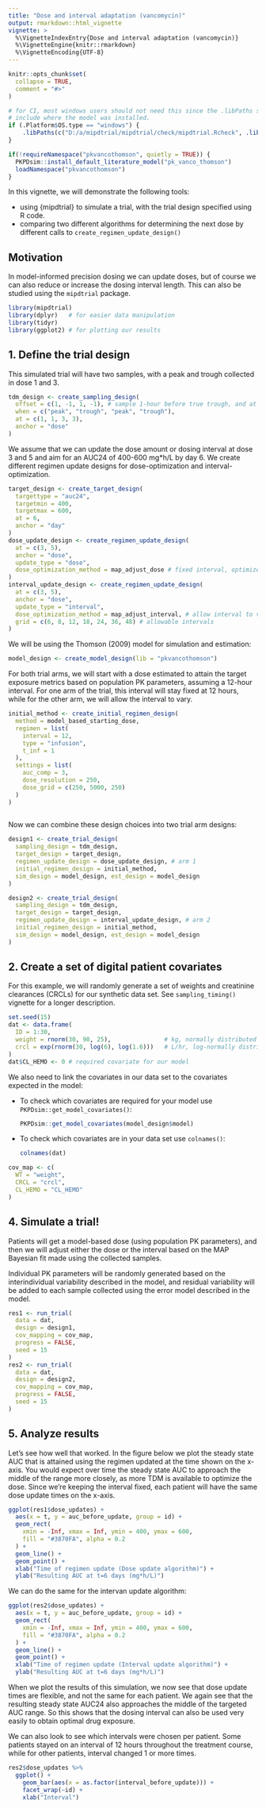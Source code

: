 ```yaml
---
title: "Dose and interval adaptation (vancomycin)"
output: rmarkdown::html_vignette
vignette: >
  %\VignetteIndexEntry{Dose and interval adaptation (vancomycin)}
  %\VignetteEngine{knitr::rmarkdown}
  %\VignetteEncoding{UTF-8}
---
```


```r
knitr::opts_chunk$set(
  collapse = TRUE,
  comment = "#>"
)
```

```r
# for CI, most windows users should not need this since the .libPaths should
# include where the model was installed.
if (.Platform$OS.type == "windows") { 
    .libPaths(c("D:/a/mipdtrial/mipdtrial/check/mipdtrial.Rcheck", .libPaths()))
}

if(!requireNamespace("pkvancothomson", quietly = TRUE)) {
  PKPDsim::install_default_literature_model("pk_vanco_thomson")
  loadNamespace("pkvancothomson")
}
```

In this vignette, we will demonstrate the following tools:

- using {mipdtrial} to simulate a trial, with the trial design specified using
  R code.
- comparing two different algorithms for determining the next dose by different
  calls to `create_regimen_update_design()`

## Motivation

In model-informed precision dosing we can update doses, but of course we can also reduce or increase the dosing interval length. This can also be studied using the `mipdtrial` package.

```r
library(mipdtrial)
library(dplyr)   # for easier data manipulation 
library(tidyr)
library(ggplot2) # for plotting our results
```

## 1. Define the trial design

This simulated trial will have two samples, with a peak and trough collected
in dose 1 and 3.

```r
tdm_design <- create_sampling_design(
  offset = c(1, -1, 1, -1), # sample 1-hour before true trough, and at peak+1hr
  when = c("peak", "trough", "peak", "trough"),
  at = c(1, 1, 3, 3),
  anchor = "dose"
)
```

We assume that we can update the dose amount or dosing interval
at dose 3 and 5 and aim for an AUC24 of 400-600 mg*h/L by day 6. We create
different regimen update designs for dose-optimization and interval-
optimization.

```r
target_design <- create_target_design(
  targettype = "auc24", 
  targetmin = 400,
  targetmax = 600,
  at = 6,
  anchor = "day"
)
dose_update_design <- create_regimen_update_design(
  at = c(3, 5),
  anchor = "dose",
  update_type = "dose",
  dose_optimization_method = map_adjust_dose # fixed interval, optimize dose
)
interval_update_design <- create_regimen_update_design(
  at = c(3, 5),
  anchor = "dose",
  update_type = "interval",
  dose_optimization_method = map_adjust_interval, # allow interval to vary
  grid = c(6, 8, 12, 18, 24, 36, 48) # allowable intervals
)
```

We will be using the Thomson (2009) model for simulation and estimation:

```r
model_design <- create_model_design(lib = "pkvancothomson")

```

For both trial arms, we will start with a dose estimated to attain the target
exposure metrics based on population PK parameters, assuming a 12-hour interval.
For one arm of the trial, this interval will stay fixed at 12 hours, while for
the other arm, we will allow the interval to vary.


```r
initial_method <- create_initial_regimen_design(
  method = model_based_starting_dose,
  regimen = list(
    interval = 12,
    type = "infusion",
    t_inf = 1
  ),
  settings = list(
    auc_comp = 3,
    dose_resolution = 250,
    dose_grid = c(250, 5000, 250)
  )
)
      
```

Now we can combine these design choices into two trial arm designs:

```r
design1 <- create_trial_design(
  sampling_design = tdm_design, 
  target_design = target_design,
  regimen_update_design = dose_update_design, # arm 1
  initial_regimen_design = initial_method,
  sim_design = model_design, est_design = model_design
)

design2 <- create_trial_design(
  sampling_design = tdm_design,
  target_design = target_design,
  regimen_update_design = interval_update_design, # arm 2
  initial_regimen_design = initial_method,
  sim_design = model_design, est_design = model_design
)
```

## 2. Create a set of digital patient covariates

For this example, we will randomly generate a set of weights and creatinine
clearances (CRCLs) for our synthetic data set. See `sampling_timing()` vignette
for a longer description.

```r
set.seed(15)
dat <- data.frame(
  ID = 1:30,
  weight = rnorm(30, 90, 25),               # kg, normally distributed
  crcl = exp(rnorm(30, log(6), log(1.6)))   # L/hr, log-normally distributed 
)
dat$CL_HEMO <- 0 # required covariate for our model
```

We also need to link the covariates in our data set to the covariates expected
in the model:

  - To check which covariates are required for your model use
    `PKPDsim::get_model_covariates()`:

    ```r
    PKPDsim::get_model_covariates(model_design$model)
    ```
  
  - To check which covariates are in your data set use `colnames()`:

    ```r
    colnames(dat)
    ```

```r
cov_map <- c(
  WT = "weight", 
  CRCL = "crcl",
  CL_HEMO = "CL_HEMO"
)

```

## 4. Simulate a trial!

Patients will get a model-based dose (using population PK parameters), and then
we will adjust either the dose or the interval based on the MAP Bayesian fit made
using the collected samples.

Individual PK parameters will be randomly generated based on the interindividual
variability described in the model, and residual variability will be added to
each sample collected using the error model described in the model.

```r
res1 <- run_trial(
  data = dat,
  design = design1,
  cov_mapping = cov_map,
  progress = FALSE,
  seed = 15
)
res2 <- run_trial(
  data = dat,
  design = design2,
  cov_mapping = cov_map,
  progress = FALSE,
  seed = 15
)
```
## 5. Analyze results 

Let's see how well that worked. In the figure below we plot the steady state
AUC that is attained using the regimen updated at the time shown on the x-axis.
You would expect over time the steady state AUC to approach the middle of the
range more closely, as more TDM is available to optimize the dose. Since
we're keeping the interval fixed, each patient will have the same dose update
times on the x-axis.

```r
ggplot(res1$dose_updates) +
  aes(x = t, y = auc_before_update, group = id) +
  geom_rect(
    xmin = -Inf, xmax = Inf, ymin = 400, ymax = 600,
    fill = "#3870FA", alpha = 0.2
  ) +
  geom_line() +
  geom_point() +
  xlab("Time of regimen update (Dose update algorithm)") + 
  ylab("Resulting AUC at t=6 days (mg*h/L)")
```

We can do the same for the intervan update algorithm:

```r
ggplot(res2$dose_updates) +
  aes(x = t, y = auc_before_update, group = id) +
  geom_rect(
    xmin = -Inf, xmax = Inf, ymin = 400, ymax = 600,
    fill = "#3870FA", alpha = 0.2
  ) +
  geom_line() +
  geom_point() +
  xlab("Time of regimen update (Interval update algorithm)") + 
  ylab("Resulting AUC at t=6 days (mg*h/L)")
```

When we plot the results of this simulation, we now see that dose update times
are flexible, and not the same for each patient. We again see that the resulting
steady state AUC24 also approaches the middle of the targeted AUC range. So this
shows that the dosing interval can also be used very easily to obtain optimal 
drug exposure.

We can also look to see which intervals were chosen per patient. Some patients
stayed on an interval of 12 hours throughout the treatment course, while for 
other patients, interval changed 1 or more times.

```r
res2$dose_updates %>%
  ggplot() +
    geom_bar(aes(x = as.factor(interval_before_update))) +
    facet_wrap(~id) +
    xlab("Interval")
```
